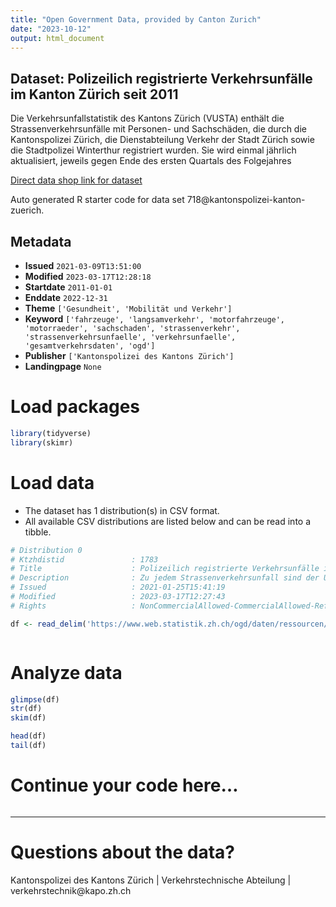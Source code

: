 ```yaml
---
title: "Open Government Data, provided by Canton Zurich"
date: "2023-10-12"
output: html_document
---
```


## Dataset: Polizeilich registrierte Verkehrsunfälle im Kanton Zürich seit 2011

Die Verkehrsunfallstatistik des Kantons Zürich (VUSTA) enthält die Strassenverkehrsunfälle mit Personen- und Sachschäden, die durch die Kantonspolizei Zürich, die Dienstabteilung Verkehr der Stadt Zürich sowie die Stadtpolizei Winterthur registriert wurden. Sie wird einmal jährlich aktualisiert, jeweils gegen Ende des ersten Quartals des Folgejahres

[Direct data shop link for dataset](https://www.zh.ch/de/politik-staat/statistik-daten/datenkatalog.html#/datasets/718@kantonspolizei-kanton-zuerich)

Auto generated R starter code for data set 718@kantonspolizei-kanton-zuerich.

## Metadata

- **Issued** `2021-03-09T13:51:00`
- **Modified** `2023-03-17T12:28:18`
- **Startdate** `2011-01-01`
- **Enddate** `2022-12-31`
- **Theme** `['Gesundheit', 'Mobilität und Verkehr']`
- **Keyword** `['fahrzeuge', 'langsamverkehr', 'motorfahrzeuge', 'motorraeder', 'sachschaden', 'strassenverkehr', 'strassenverkehrsunfaelle', 'verkehrsunfaelle', 'gesamtverkehrsdaten', 'ogd']`
- **Publisher** `['Kantonspolizei des Kantons Zürich']`
- **Landingpage** `None`


# Load packages

```r

library(tidyverse)
library(skimr)

```

# Load data

-   The dataset has 1 distribution(s) in CSV format.
-   All available CSV distributions are listed below and can be read into a tibble.

```r

# Distribution 0
# Ktzhdistid               : 1783
# Title                    : Polizeilich registrierte Verkehrsunfälle im Kanton Zürich
# Description              : Zu jedem Strassenverkehrsunfall sind der Unfallort (geokodiert), das Jahr, der Monat, der Wochentag, die Unfallstunde, die Strassenart, der Unfalltyp (ab 1. Juli 2015 inklusive Bagatellunfälle zB. Parkschäden), die Unfallbeteiligung ('Fussgänger', 'Velo (ohne E-Bikes)', 'Motorrad') und die Unfallschwerekategorie verfügbar. Detaillierte Definitionen der Variabeln sind in der Ressource "Minimales Geodatenmodell Strassenverkehrsunfallorte (ASTRA)" dokumentiert.
# Issued                   : 2021-01-25T15:41:19
# Modified                 : 2023-03-17T12:27:43
# Rights                   : NonCommercialAllowed-CommercialAllowed-ReferenceRequired

df <- read_delim('https://www.web.statistik.zh.ch/ogd/daten/ressourcen/KTZH_00000718_00001783.csv')



```

# Analyze data

```r

glimpse(df)
str(df)
skim(df)

head(df)
tail(df)

```

# Continue your code here...

```r

```

------------------------------------------------------------------------

# Questions about the data?

Kantonspolizei des Kantons Zürich | Verkehrstechnische Abteilung | verkehrstechnik@kapo.zh.ch
